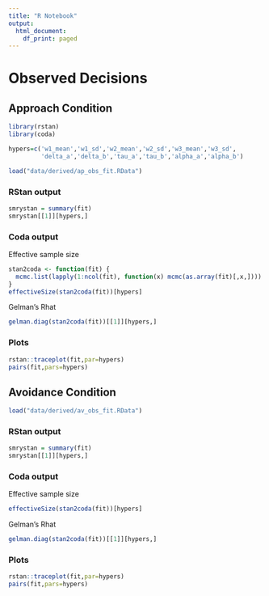 ```yaml
---
title: "R Notebook"
output:
  html_document:
    df_print: paged
---
```


# Observed Decisions

## Approach Condition

```r
library(rstan)
library(coda)

hypers=c('w1_mean','w1_sd','w2_mean','w2_sd','w3_mean','w3_sd',
         'delta_a','delta_b','tau_a','tau_b','alpha_a','alpha_b')

load("data/derived/ap_obs_fit.RData")
```

### RStan output

```r
smrystan = summary(fit)
smrystan[[1]][hypers,]
```

### Coda output

Effective sample size

```r
stan2coda <- function(fit) {
  mcmc.list(lapply(1:ncol(fit), function(x) mcmc(as.array(fit)[,x,])))
}
effectiveSize(stan2coda(fit))[hypers]
```

Gelman's Rhat

```r
gelman.diag(stan2coda(fit))[[1]][hypers,]
```

### Plots

```r
rstan::traceplot(fit,par=hypers)
pairs(fit,pars=hypers)
```

## Avoidance Condition

```r
load("data/derived/av_obs_fit.RData")
```

### RStan output

```r
smrystan = summary(fit)
smrystan[[1]][hypers,]
```

### Coda output

Effective sample size
```r
effectiveSize(stan2coda(fit))[hypers]
```

Gelman's Rhat

```r
gelman.diag(stan2coda(fit))[[1]][hypers,]
```

### Plots

```r
rstan::traceplot(fit,par=hypers)
pairs(fit,pars=hypers)
```
